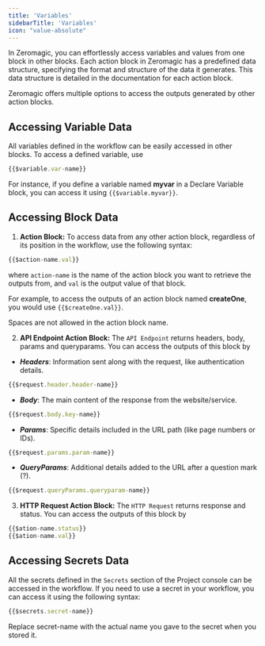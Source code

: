```yaml
--- 
title: 'Variables'
sidebarTitle: 'Variables'
icon: "value-absolute"
---
```


In Zeromagic, you can effortlessly access variables and values from one block in other blocks. Each action block in Zeromagic has a predefined data structure, specifying the format and structure of the data it generates. This data structure is detailed in the documentation for each action block.

Zeromagic offers multiple options to access the outputs generated by other action blocks.

## Accessing Variable Data

All variables defined in the workflow can be easily accessed in other blocks. To access a defined variable, use 
```jsx
{{$variable.var-name}}
```
For instance, if you define a variable named **myvar** in a Declare Variable block, you can access it using `{{$variable.myvar}}`.

## Accessing Block Data


1. **Action Block:** To access data from any other action block, regardless of its position in the workflow, use the following syntax: 
```jsx
{{$action-name.val}}
```
where `action-name` is the name of the action block you want to retrieve the outputs from, and `val` is the output value of that block.

For example, to access the outputs of an action block named **createOne**, you would use `{{$createOne.val}}`.


<Note>

Spaces are not allowed in the action block name.

</Note>


2. **API Endpoint Action Block:** The `API Endpoint` returns headers, body, params and queryparams. You can access the outputs of this block by 

- **_Headers_**: Information sent along with the request, like authentication details.

```jsx  
{{$request.header.header-name}}
```

- **_Body_**: The main content of the response from the website/service.

```jsx  
{{$request.body.key-name}}
```

- **_Params_**: Specific details included in the URL path (like page numbers or IDs).

```jsx  
{{$request.params.param-name}}
```

- **_QueryParams_**: Additional details added to the URL after a question mark (?).


```jsx  
{{$request.queryParams.queryparam-name}}
```


3. **HTTP Request Action Block:** The `HTTP Request` returns response and status. You can access the outputs of this block by 

```jsx 
{{$ation-name.status}}
{{$ation-name.val}}
```

## Accessing Secrets Data

All the secrets defined in the `Secrets` section of the Project console can be accessed in the workflow. If you need to use a secret in your workflow, you can access it using the following syntax:

```jsx
{{$secrets.secret-name}}
```
Replace secret-name with the actual name you gave to the secret when you stored it.

